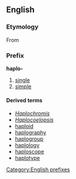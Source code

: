==English==

===Etymology===

From {{etyl|el}} {{term|sc=Grek|ἁπλόος||tr=haplóos|single, simple}}

===Prefix===
'''haplo-'''

# [[single]]
# [[simple]]

====Derived terms====
* ''[[Haplochromis]]''
* ''[[Haplocoelopsis]]''
* [[haploid]]
* [[haplography]]
* [[haplogroup]]
* [[haplology]]
* [[haploscope]]
* [[haplotype]]

[[Category:English prefixes]]